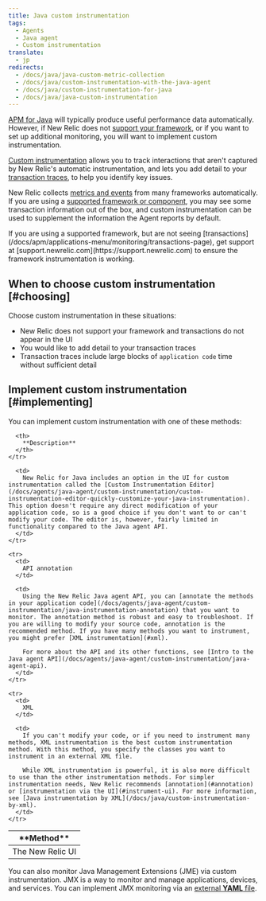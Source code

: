 ```yaml
---
title: Java custom instrumentation
tags:
  - Agents
  - Java agent
  - Custom instrumentation
translate:
  - jp
redirects:
  - /docs/java/java-custom-metric-collection
  - /docs/java/custom-instrumentation-with-the-java-agent
  - /docs/java/custom-instrumentation-for-java
  - /docs/java/java-custom-instrumentation
---
```


[APM for Java](/docs/agents/java-agent/getting-started/introduction-new-relic-java) will typically produce useful performance data automatically. However, if New Relic does not [support your framework](/docs/agents/java-agent/getting-started/compatibility-requirements-java-agent), or if you want to set up additional monitoring, you will want to implement custom instrumentation.

[Custom instrumentation](/docs/agents/manage-apm-agents/agent-data/custom-instrumentation) allows you to track interactions that aren't captured by New Relic's automatic instrumentation, and lets you add detail to your [transaction traces](/docs/traces/transaction-traces), to help you identify key issues.

New Relic collects [metrics and events](/docs/data-analysis/metrics/analyze-your-metrics/data-collection-metric-timeslice-event-data) from many frameworks automatically. If you are using a [supported framework or component](/docs/agents/java-agent/getting-started/compatibility-requirements-java-agent), you may see some transaction information out of the box, and custom instrumentation can be used to supplement the information the Agent reports by default.

<Callout variant="important">
  If you are using a supported framework, but are not seeing [transactions](/docs/apm/applications-menu/monitoring/transactions-page), get support at [support.newrelic.com](https://support.newrelic.com) to ensure the framework instrumentation is working.
</Callout>

## When to choose custom instrumentation [#choosing]

Choose custom instrumentation in these situations:

* New Relic does not support your framework and transactions do not appear in the UI
* You would like to add detail to your transaction traces
* Transaction traces include large blocks of `application code` time without sufficient detail

## Implement custom instrumentation [#implementing]

You can implement custom instrumentation with one of these methods:

<Table>
  <thead>
    <tr>
      <th style={{ width: "200px" }}>
        **Method**
      </th>

      <th>
        **Description**
      </th>
    </tr>
  </thead>

  <tbody>
    <tr>
      <td>
        The New Relic UI
      </td>

      <td>
        New Relic for Java includes an option in the UI for custom instrumentation called the [Custom Instrumentation Editor](/docs/agents/java-agent/custom-instrumentation/custom-instrumentation-editor-quickly-customize-your-java-instrumentation). This option doesn't require any direct modification of your application code, so is a good choice if you don't want to or can't modify your code. The editor is, however, fairly limited in functionality compared to the Java agent API.
      </td>
    </tr>

    <tr>
      <td>
        API annotation
      </td>

      <td>
        Using the New Relic Java agent API, you can [annotate the methods in your application code](/docs/agents/java-agent/custom-instrumentation/java-instrumentation-annotation) that you want to monitor. The annotation method is robust and easy to troubleshoot. If you are willing to modify your source code, annotation is the recommended method. If you have many methods you want to instrument, you might prefer [XML instrumentation](#xml).

        For more about the API and its other functions, see [Intro to the Java agent API](/docs/agents/java-agent/custom-instrumentation/java-agent-api).
      </td>
    </tr>

    <tr>
      <td>
        XML
      </td>

      <td>
        If you can't modify your code, or if you need to instrument many methods, XML instrumentation is the best custom instrumentation method. With this method, you specify the classes you want to instrument in an external XML file.

        While XML instrumentation is powerful, it is also more difficult to use than the other instrumentation methods. For simpler instrumentation needs, New Relic recommends [annotation](#annotation) or [instrumentation via the UI](#instrument-ui). For more information, see [Java instrumentation by XML](/docs/java/custom-instrumentation-by-xml).
      </td>
    </tr>
  </tbody>
</Table>

You can also monitor Java Management Extensions (JME) via custom instrumentation. JMX is a way to monitor and manage applications, devices, and services. You can implement JMX monitoring via an [external **YAML** file](/docs/java/custom-jmx-instrumentation-by-yml).
